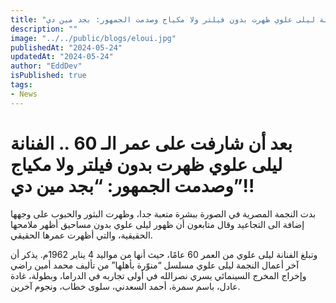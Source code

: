 ```yaml
---
title: "بعد أن شارفت على عمر الـ 60 .. الفنانة ليلى علوي ظهرت بدون فيلتر ولا مكياج وصدمت الجمهور: بجد مين دي!!"
description: ""
image: "../../public/blogs/eloui.jpg"
publishedAt: "2024-05-24"
updatedAt: "2024-05-24"
author: "EddDev"
isPublished: true
tags:
- News
---
```


# بعد أن شارفت على عمر الـ 60 .. الفنانة ليلى علوي ظهرت بدون فيلتر ولا مكياج وصدمت الجمهور: “بجد مين دي”!!

بدت النجمة المصرية في الصورة ببشرة متعبة جدا، وظهرت البثور والحبوب على وجهها إضافة الى التجاعيد وقال متابعون أن ظهور ليلى علوي بدون مساحيق أظهر ملامحها الحقيقية، والتي أظهرت عمرها الحقيقي.

وتبلغ الفنانة ليلى علوي من العمر 60 عامًا، حيث أنها من مواليد 4 يناير 1962م. يذكر أن آخر أعمال النجمة ليلى علوي مسلسل “منوّرة بأهلها” من تأليف محمد أمين راضي وإخراج المخرج السينمائي يسري نصرالله في أولى تجاربه في الدراما، وبطولة، غادة عادل، باسم سمرة، أحمد السعدني، سلوى خطاب، ونجوم آخرين.
